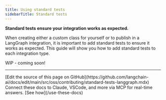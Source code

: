 ```yaml
---
title: Using standard tests
sidebarTitle: Standard tests
---
```


**Standard tests ensure your integration works as expected.**

When creating either a custom class for yourself or to publish in a LangGraph integration, it is important to add standard tests to ensure it works as expected. This guide will show you how to add standard tests to each integration type.

WIP - coming soon!

---

<Callout icon="pen-to-square" iconType="regular">
    [Edit the source of this page on GitHub](https://github.com/langchain-ai/docs/edit/main/src/oss/contributing/standard-tests-langgraph.mdx)
</Callout>
<Tip icon="terminal" iconType="regular">
    Connect these docs to Claude, VSCode, and more via MCP for    real-time answers. [See how](/use-these-docs)
</Tip>
